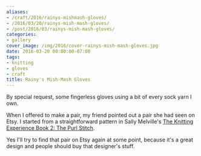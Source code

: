 ```yaml
---
aliases:
- /craft/2016/rainys-mishmash-gloves/
- /2016/03/20/rainys-mish-mash-gloves/
- /post/2016/03/rainys-mish-mash-gloves/
categories:
- gallery
cover_image: /img/2016/cover-rainys-mish-mash-gloves.jpg
date: 2016-03-20 00:00:00-07:00
tags:
- knitting
- gloves
- craft
title: Rainy's Mish-Mash Gloves
---
```


By special request, some fingerless gloves using a bit of every sock yarn I own.

When I offered to make a pair, my friend pointed out a pair she had seen on Etsy.
I started from a straightforward pattern in Sally Melville's
[The Knitting Experience Book 2: The Purl Stitch][].

[The Knitting Experience Book 2: The Purl Stitch]: https://www.goodreads.com/book/show/24691.The_Knitting_Experience

Yes I'll try to find that pair on Etsy again at some point, because it's a great
design and people should buy that designer's stuff.
